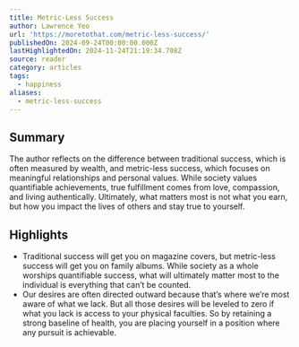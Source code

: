 ```yaml
---
title: Metric-Less Success
author: Lawrence Yeo
url: 'https://moretothat.com/metric-less-success/'
publishedOn: 2024-09-24T00:00:00.000Z
lastHighlightedOn: 2024-11-24T21:19:34.708Z
source: reader
category: articles
tags:
  - happiness
aliases:
  - metric-less-success
---
```

## Summary

The author reflects on the difference between traditional success, which is often measured by wealth, and metric-less success, which focuses on meaningful relationships and personal values. While society values quantifiable achievements, true fulfillment comes from love, compassion, and living authentically. Ultimately, what matters most is not what you earn, but how you impact the lives of others and stay true to yourself.

## Highlights
- Traditional success will get you on magazine covers, but metric-less success will get you on family albums. While society as a whole worships quantifiable success, what will ultimately matter most to the individual is everything that can’t be counted.
- Our desires are often directed outward because that’s where we’re most aware of what we lack. But all those desires will be leveled to zero if what you lack is access to your physical faculties. So by retaining a strong baseline of health, you are placing yourself in a position where any pursuit is achievable.
